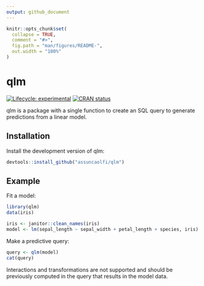 ```yaml
---
output: github_document
---
```


<!-- README.md is generated from README.Rmd. Please edit that file -->

```r
knitr::opts_chunk$set(
  collapse = TRUE,
  comment = "#>",
  fig.path = "man/figures/README-",
  out.width = "100%"
)
```

# qlm

<!-- badges: start -->
[![Lifecycle: experimental](https://img.shields.io/badge/lifecycle-experimental-orange.svg)](https://lifecycle.r-lib.org/articles/stages.html#experimental)
[![CRAN status](https://www.r-pkg.org/badges/version/qlm)](https://CRAN.R-project.org/package=qlm)
<!-- badges: end -->

qlm is a package with a single function to create an SQL query to generate
predictions from a linear model.

## Installation

Install the development version of qlm:

``` r
devtools::install_github("assuncaolfi/qlm")
```

## Example

Fit a model:

```r
library(qlm)
data(iris)

iris <- janitor::clean_names(iris)
model <- lm(sepal_length ~ sepal_width + petal_length + species, iris)
```

Make a predictive query:

```r
query <- qlm(model)
cat(query)
```

Interactions and transformations are not supported and should be previously
computed in the query that results in the model data.
